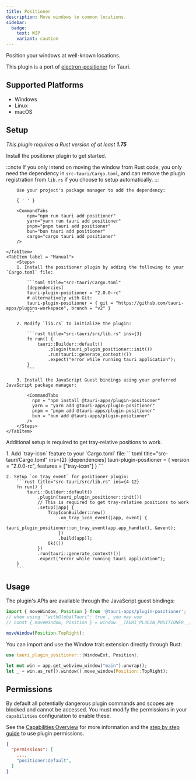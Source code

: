 ```yaml
---
title: Positioner
description: Move windows to common locations.
sidebar:
  badge:
    text: WIP
    variant: caution
---
```



<PluginLinks plugin="positioner" />

Position your windows at well-known locations.

This plugin is a port of [electron-positioner](https://github.com/jenslind/electron-positioner) for Tauri.

## Supported Platforms

- Windows
- Linux
- macOS

## Setup

_This plugin requires a Rust version of at least **1.75**_

Install the positioner plugin to get started.

:::note
If you only intend on moving the window from Rust code, you only need the dependency in `src-tauri/Cargo.toml`, and can remove the plugin registration from `lib.rs` if you choose to setup automatically.
:::

<Tabs>
	<TabItem label="Automatic" >

    	Use your project's package manager to add the dependency:

    	{ ' ' }

    	<CommandTabs
            npm="npm run tauri add positioner"
            yarn="yarn run tauri add positioner"
            pnpm="pnpm tauri add positioner"
            bun="bun tauri add positioner"
            cargo="cargo tauri add positioner"
    	/>

    </TabItem>
    <TabItem label = "Manual">
    	<Steps>
    	1. Install the positioner plugin by adding the following to your `Cargo.toml` file:

    		```toml title="src-tauri/Cargo.toml"
    		[dependencies]
    		tauri-plugin-positioner = "2.0.0-rc"
    		# alternatively with Git:
    		tauri-plugin-positioner = { git = "https://github.com/tauri-apps/plugins-workspace", branch = "v2" }
    		```

    	2. Modify `lib.rs` to initialize the plugin:

    		```rust title="src-tauri/src/lib.rs" ins={3}
    		fn run() {
    		    tauri::Builder::default()
    		        .plugin(tauri_plugin_positioner::init())
    		        .run(tauri::generate_context!())
    		        .expect("error while running tauri application");
    		}
    		```

    	3. Install the JavaScript Guest bindings using your preferred JavaScript package manager:

  			<CommandTabs
              npm = "npm install @tauri-apps/plugin-positioner"
              yarn = "yarn add @tauri-apps/plugin-positioner"
              pnpm = "pnpm add @tauri-apps/plugin-positioner"
              bun = "bun add @tauri-apps/plugin-positioner"
            />
		</Steps>
	</TabItem>
</Tabs>

Additional setup is required to get tray-relative positions to work.

<Steps>
	1. Add `tray-icon` feature to your `Cargo.toml` file:
		```toml title="src-tauri/Cargo.toml" ins={2}
		[dependencies]
		tauri-plugin-positioner = { version = "2.0.0-rc", features = ["tray-icon"] }
		```

    2. Setup `on_tray_event` for positioner plugin:
    	```rust title="src-tauri/src/lib.rs" ins={4-12}
    	fn run() {
    		tauri::Builder::default()
    			.plugin(tauri_plugin_positioner::init())
    			// This is required to get tray-relative positions to work
    			.setup(|app| {
    				TrayIconBuilder::new()
    					.on_tray_icon_event(|app, event| {
    						tauri_plugin_positioner::on_tray_event(app.app_handle(), &event);
    					})
    					.build(app)?;
    				Ok(())
    			})
    			.run(tauri::generate_context!())
    			.expect("error while running tauri application");
    	}
    	```

</Steps>

## Usage

The plugin's APIs are available through the JavaScript guest bindings:

```javascript
import { moveWindow, Position } from '@tauri-apps/plugin-positioner';
// when using `"withGlobalTauri": true`, you may use
// const { moveWindow, Position } = window.__TAURI_PLUGIN_POSITIONER__;

moveWindow(Position.TopRight);
```

You can import and use the Window trait extension directly through Rust:

```rust
use tauri_plugin_positioner::{WindowExt, Position};

let mut win = app.get_webview_window("main").unwrap();
let _ = win.as_ref().window().move_window(Position::TopRight);
```

## Permissions

By default all potentially dangerous plugin commands and scopes are blocked and cannot be accessed. You must modify the permissions in your `capabilities` configuration to enable these.

See the [Capabilities Overview](/security/capabilities/) for more information and the [step by step guide](/learn/security/using-plugin-permissions/) to use plugin permissions.

```json title="src-tauri/capabilities/main.json" ins={4}
{
  "permissions": [
    ...,
    "positioner:default",
  ]
}
```

<PluginPermissions plugin="positioner" />
